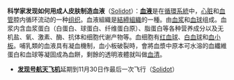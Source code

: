 '''科学家发现如何用成人皮肤制造血液'''（[http://science.solidot.org/science/10/11/08/0311218.shtml Solidot]）：'''[[血液]]'''是在[[循環系統]]中，[[心脏]]和[[血管]]腔内循环流动的一种[[组织]]。血液組織是[[結締組織]]的一種。由[[血浆]]和[[血球]]组成。血浆内含血浆蛋白（白蛋白、球蛋白、纤维蛋白原）、脂蛋白等各种营养成分以及无机盐、氧、激素、酶、抗体和细胞代谢产物等。血细胞有[[红血球]]、[[白血球]]和[[血小板]]。哺乳類的血液具有凝血機制，血小板破裂時，會將血漿中原本可水溶的血纖維蛋白和血球等凝固成為血餅，剩餘的透明液體就叫做[[血清]]。

* '''[[发现号航天飞机]]'''延期到11月30日作最后一次飞行（[http://science.solidot.org/science/10/11/08/0650243.shtml Solidot]）